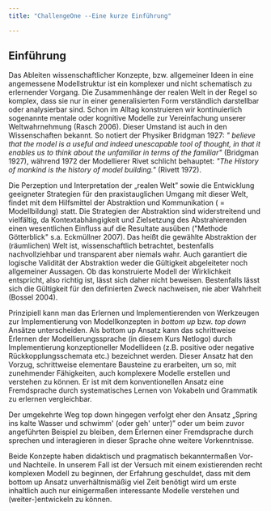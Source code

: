 ```yaml
---
title: "ChallengeOne --Eine kurze Einführung"

---
```


## Einführung 


Das Ableiten wissenschaftlicher Konzepte, bzw. allgemeiner Ideen in eine
angemessene Modellstruktur ist ein komplexer und nicht schematisch zu
erlernender Vorgang. Die Zusammenhänge der realen Welt in der Regel so
komplex, dass sie nur in einer generalisierten Form verständlich
darstellbar oder analysierbar sind. Schon im Alltag konstruieren wir
kontinuierlich sogenannte mentale oder kognitive Modelle zur
Vereinfachung unserer Weltwahrnehmung (Rasch 2006). Dieser Umstand ist
auch in den Wissenschaften bekannt. So notiert der Physiker Bridgman
1927: *\" believe that the model is a useful and indeed unescapable tool
of thought, in that it enables us to think about the unfamiliar in terms
of the familiar\"* (Bridgman 1927), während 1972 der Modellierer Rivet
schlicht behauptet: *\"The History of mankind is the history of model
building.\"* (Rivett 1972).

Die Perzeption und Interpretation der „realen Welt" sowie die
Entwicklung geeigneter Strategien für den praxistauglichen Umgang mit
dieser Welt, findet mit dem Hilfsmittel der Abstraktion und
Kommunikation ( = Modellbildung) statt. Die Strategien der Abstraktion
sind widerstreitend und vielfältig, da Kontextabhängigkeit und
Zielsetzung des Abstrahierenden einen wesentlichen Einfluss auf die
Resultate ausüben (\"Methode Götterblick\" s.a. Eckmüllner 2007). Das
heißt die gewählte Abstraktion der (räumlichen) Welt ist,
wissenschaftlich betrachtet, bestenfalls nachvollziehbar und transparent
aber niemals wahr. Auch garantiert die logische Validität der
Abstraktion weder die Gültigkeit abgeleiteter noch allgemeiner Aussagen.
Ob das konstruierte Modell der Wirklichkeit entspricht, also richtig
ist, lässt sich daher nicht beweisen. Bestenfalls lässt sich die
Gültigkeit für den definierten Zweck nachweisen, nie aber Wahrheit
(Bossel 2004).

Prinzipiell kann man das Erlernen und Implementierenden von Werkzeugen
zur Implementierung von Modellkonzepten in *bottom up* bzw. *top down*
Ansätze unterscheiden. Als bottom up Ansatz kann das schrittweise
Erlernen der Modellierungssprache (in diesem Kurs Netlogo) durch
Implementierung konzeptioneller Modellideen (z.B. positive oder negative
Rückkopplungsschemata etc.) bezeichnet werden. Dieser Ansatz hat den
Vorzug, schrittweise elementare Bausteine zu erarbeiten, um so,
mit zunehmender Fähigkeiten, auch komplexere Modelle erstellen und verstehen zu
können. Er ist mit dem konventionellen Ansatz eine Fremdsprache durch
systematisches Lernen von Vokabeln und Grammatik zu erlernen
vergleichbar.

Der umgekehrte Weg top down hingegen verfolgt eher den Ansatz „Spring
ins kalte Wasser und schwimm\' (oder geh\' unter)" oder um beim zuvor
angeführten Beispiel zu bleiben, dem Erlernen einer Fremdsprache durch
sprechen und interagieren in dieser Sprache ohne weitere Vorkenntnisse.

Beide Konzepte haben didaktisch und pragmatisch bekanntermaßen Vor- und
Nachteile. In unserem Fall ist der Versuch mit einem existierenden recht
komplexen Modell zu beginnen, der Erfahrung geschuldet, dass mit dem
bottom up Ansatz unverhältnismäßig viel Zeit benötigt wird um erste
inhaltlich auch nur einigermaßen interessante Modelle verstehen und
(weiter-)entwickeln zu können.


